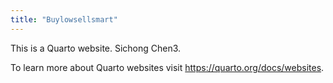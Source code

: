 ```yaml
---
title: "Buylowsellsmart"
---
```


This is a Quarto website. Sichong Chen3.

To learn more about Quarto websites visit <https://quarto.org/docs/websites>.
